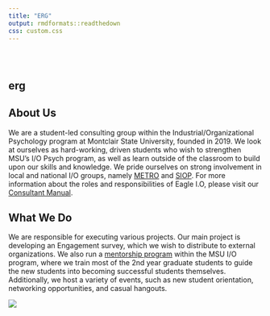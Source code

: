 ```yaml
---
title: "ERG"
output: rmdformats::readthedown
css: custom.css
---
```


<div class="row" style="padding-top: 30px;">
<div class="col-sm-6">

# **erg**

## About Us
We are a student-led consulting group within the Industrial/Organizational Psychology program at Montclair State University, founded in 2019. We look at ourselves as hard-working, driven students who wish to strengthen MSU's I/O Psych program, as well as learn outside of the classroom to build upon our skills and knowledge. We pride ourselves on strong involvement in local and national I/O groups, namely [METRO](https://metroapppsych.com/) and [SIOP](https://siop.org). For more information about the roles and responsibilities of Eagle I.O, please visit our [Consultant Manual](https://bookdown.org/kulasj/eagleiomanual/). 

## What We Do
We are responsible for executing various projects. Our main project is developing an Engagement survey, which we wish to distribute to external organizations. We also run a [mentorship program](https://bookdown.org/kulasj/mentorship/) within the MSU I/O program, where we train most of the 2nd year graduate students to guide the new students into becoming successful students themselves. Additionally, we host a variety of events, such as new student orientation, networking opportunities, and casual hangouts. 

</div>
<div class="col-sm-6">

<a href = "https://eagle-io.weebly.com/">
![](images/erg5.png)
</a>
</div>
